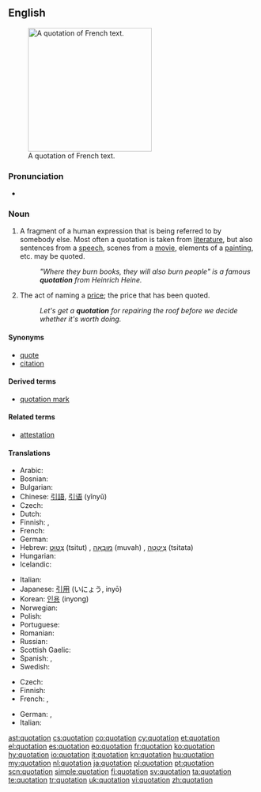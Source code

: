 {{selfref|For Wiktionary's use of quotations, see [[Wiktionary:Quotations]]}}
==English==
{{wikipedia}}
[[Image:Citation2.jpg|thumb|250px|A quotation of French text.]]

===Pronunciation===
* {{audio|en-us-quotation.ogg|Audio (US)}}
*: {{rhymes|eɪʃən}}

===Noun===
{{en-noun}}

# A fragment of a human expression that is being referred to by somebody else.  Most often a quotation is taken from [[literature]], but also sentences from a [[speech]], scenes from a [[movie]], elements of a [[painting]], etc. may be quoted.
#: ''"Where they burn books, they will also burn people" is a famous '''quotation''' from Heinrich Heine.''
# The act of naming a [[price]]; the price that has been quoted.
#: ''Let's get a '''quotation''' for repairing the roof before we decide whether it's worth doing.''

====Synonyms====
* [[quote]]
* [[citation]]

====Derived terms====
* [[quotation mark]]

====Related terms====
* [[attestation]]

====Translations====
{{trans-top|fragment of a human expression}}
* Arabic: {{Arab|[[اقتباس]]}} {{IPAchar|(iqtibās)}} {{m}}
* Bosnian: {{t-|bs|citat|m}}
* Bulgarian: {{t+|bg|цитат|m}}
* Chinese: [[引語]], [[引语]] (yǐnyǔ)
* Czech: {{t-|cs|citát|m}}
* Dutch: {{t+|nl|citaat|n}}
* Finnish: {{t+|fi|sitaatti|n}}, {{t|fi|lainaus}}
* French: {{t+|fr|citation|f}}
* German: {{t+|de|Zitat|n}}
* Hebrew: [[צטוט|צִטּוּט]] (tsitut) {{f}}, [[מובאה|מוּבָאָה]] (muvah) {{f}}, [[ציטטה|צִיטָטָה]] (tsitata) {{f}}
* Hungarian: {{t+|hu|idézet}}
* Icelandic: {{t+|is|tilvitnun|f}}
{{trans-mid}}
* Italian: {{t+|it|citazione|f}}
* Japanese: [[引用]] (いにょう, inyō)
* Korean: [[인용]] (inyong)
* Norwegian: {{t+|no|sitat|n}}
* Polish: {{t+|pl|cytat|m}}
* Portuguese: {{t+|pt|citação|f}}
* Romanian: {{t-|ro|citat|n}}
* Russian: {{t+|ru|цитата|f|tr=tsitáta}}
* Scottish Gaelic: {{t-|gd|às-aithris|f|xs=Scottish Gaelic}}
* Spanish: {{t+|es|cita|f}}, {{t|es|citación|f}}
* Swedish: {{t+|sv|citat|n}}
{{trans-bottom}}

{{trans-top|act of naming a price; price that has been quoted}}
* Czech: {{t-|cs|kótace|f}}
* Finnish: {{t|fi|tarjous}}
* French: {{t|fr|devis|m}}, {{t|fr|cotation|f}}
{{trans-mid}}
* German: {{t|de|Angebot|n}}, {{t|de|Preisangebot|n}}
* Italian: {{t|it|preventivo|m}}
{{trans-bottom}}

[[ast:quotation]]
[[cs:quotation]]
[[co:quotation]]
[[cy:quotation]]
[[et:quotation]]
[[el:quotation]]
[[es:quotation]]
[[eo:quotation]]
[[fr:quotation]]
[[ko:quotation]]
[[hy:quotation]]
[[io:quotation]]
[[it:quotation]]
[[kn:quotation]]
[[hu:quotation]]
[[my:quotation]]
[[nl:quotation]]
[[ja:quotation]]
[[pl:quotation]]
[[pt:quotation]]
[[scn:quotation]]
[[simple:quotation]]
[[fi:quotation]]
[[sv:quotation]]
[[ta:quotation]]
[[te:quotation]]
[[tr:quotation]]
[[uk:quotation]]
[[vi:quotation]]
[[zh:quotation]]